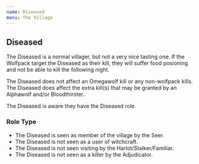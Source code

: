 ```yaml
---
name: Diseased
menu: The Village
---
```


## Diseased

The Diseased is a normal villager, but not a very nice tasting one. If
the Wolfpack target the Diseased as their kill, they will suffer food
posioning and not be able to kill the following night.

The Diseased does not affect an Omegawolf kill or any non-wolfpack
kills. The Diseased does affect the extra kill(s) that may be granted by
an Alphawolf and/or Bloodthirster.

The Diseased is aware they have the Diseased role.

### Role Type

  - The Diseased is seen as member of the village by the Seer.
  - The Diseased is not seen as a user of witchcraft.
  - The Diseased is not seen visiting by the Harlot/Stalker/Familiar.
  - The Diseased is not seen as a killer by the Adjudicator.
